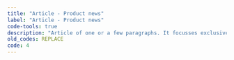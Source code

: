 ```yaml
---
title: "Article - Product news"
label: "Article - Product news"
code-tools: true
description: "Article of one or a few paragraphs. It focusses exclusively on a new product. Usually, the section heading or additional titles (for example at the top of the column or page) indicate that it is product news or news."
old_codes: REPLACE
code: 4
---
```

